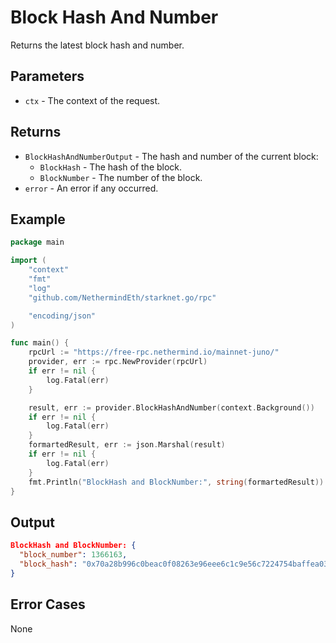 # Block Hash And Number

Returns the latest block hash and number.

## Parameters

- `ctx` - The context of the request.

## Returns

- `BlockHashAndNumberOutput` - The hash and number of the current block:
  - `BlockHash` - The hash of the block.
  - `BlockNumber` - The number of the block.
- `error` - An error if any occurred.

## Example

```go
package main

import (
	"context"
	"fmt"
	"log"
	"github.com/NethermindEth/starknet.go/rpc"

	"encoding/json"
)

func main() {
	rpcUrl := "https://free-rpc.nethermind.io/mainnet-juno/"
	provider, err := rpc.NewProvider(rpcUrl)
	if err != nil {
		log.Fatal(err)
	}

	result, err := provider.BlockHashAndNumber(context.Background())
	if err != nil {
		log.Fatal(err)
	}
	formartedResult, err := json.Marshal(result)
	if err != nil {
		log.Fatal(err)
	}
	fmt.Println("BlockHash and BlockNumber:", string(formartedResult))
}
```

## Output

```json
BlockHash and BlockNumber: {
  "block_number": 1366163,
  "block_hash": "0x70a28b996c0beac0f08263e96eee6c1c9e56c7224754baffea03f27cf040f3"
}
```
## Error Cases

None 
